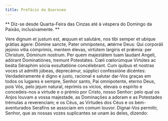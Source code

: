 ```yaml
---
title: Prefácio da Quaresma
---
```


**
Diz-se desde Quarta-Feira das Cinzas até à véspera do Domingo da Paixão,
inclusivamente.
**

<div class="side-by-side not-content">
  <span class="text-justify">
    Vere dignum et justum est, æquum et salutáre, nos tibi semper et ubíque
    grátias ágere: Dómine sancte, Pater omnípotens, ætérne Deus: Qui corporáli
    jejúnio vitia cómprimis, mentem élevas, virtútem largíris et prǽmia: per
    Christum, Dóminum nostrum. Per quem majestátem tuam laudant Angeli, adórant
    Dominatiónes, tremunt Potestátes. Cœli cœlorúmque Virtútes ac beáta Séraphim
    sócia exsultatióne concélebrant. Cum quibus et nostras voces ut admítti
    júbeas, deprecámur, súpplici confessióne dicéntes:
  </span>
  <span class="text-justify">
    Verdadeiramente é digno e justo, racional e salutar dar-Vos graças em todos
    os lugares e sempre, Senhor santo, Pai omnipotente, eterno Deus, pois Vós,
    pelo jejum natural, reprimis os vícios, elevais o espírito e concedeis-nos a
    virtude e o prémio por Cristo, nosso Senhor: pelo qual os Anjos louvam a
    vossa majestade, as Dominações a adoram e as Potestades trémulas a
    reverenciam; e os Céus, as Virtudes dos Céus e os bem-aventurados Serafins
    se associam em comum louvor. Dignai-Vos permitir, Senhor, que as nossas
    vozes suplicantes se unam às deles, dizendo:
  </span>
</div>
